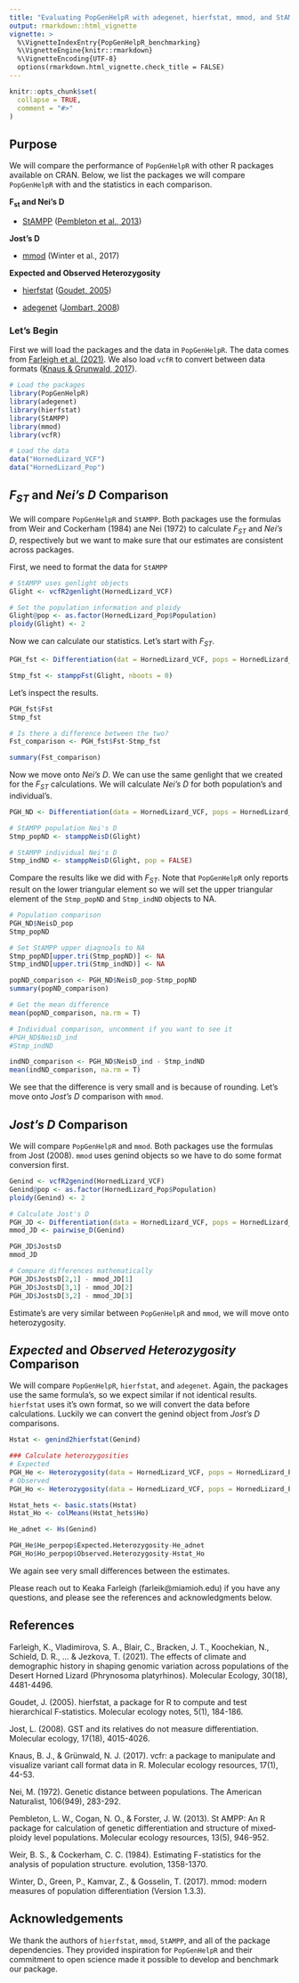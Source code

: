 ```yaml
---
title: "Evaluating PopGenHelpR with adegenet, hierfstat, mmod, and StAMPP"
output: rmarkdown::html_vignette
vignette: >
  %\VignetteIndexEntry{PopGenHelpR_benchmarking}
  %\VignetteEngine{knitr::rmarkdown}
  %\VignetteEncoding{UTF-8}
  options(rmarkdown.html_vignette.check_title = FALSE)
---
```


```r
knitr::opts_chunk$set(
  collapse = TRUE,
  comment = "#>"
)
```

## Purpose

We will compare the performance of `PopGenHelpR` with other R packages available on CRAN. Below, we list the packages we will compare `PopGenHelpR` with and the statistics in each comparison. 

**F~st~ and Nei's D**

- [StAMPP](https://cran.r-project.org/web/packages/StAMPP/index.html) ([Pembleton et al., 2013](https://doi.org/10.1111/1755-0998.12129))

**Jost's D**

- [mmod](https://cran.r-project.org/web/packages/mmod/index.html) (Winter et al., 2017)

**Expected and Observed Heterozygosity**

- [hierfstat](https://cran.r-project.org/web/packages/hierfstat/index.html) ([Goudet, 2005](https://doi.org/10.1111/j.1471-8286.2004.00828.x))

- [adegenet](https://cran.r-project.org/web/packages/adegenet/index.html) ([Jombart, 2008](https://doi.org/10.1093/bioinformatics/btn129))



### Let's Begin

First we will load the packages and the data in `PopGenHelpR`. The data comes from [Farleigh et al. (2021)]( https://doi.org/10.1111/mec.16070). We also load `vcfR` to convert between data formats ([Knaus & Grunwald, 2017](https://doi.org/10.1111/1755-0998.12549)). 

```r
# Load the packages
library(PopGenHelpR)
library(adegenet)
library(hierfstat)
library(StAMPP)
library(mmod)
library(vcfR)

# Load the data 
data("HornedLizard_VCF")
data("HornedLizard_Pop")
```

## *F~ST~* and *Nei's D* Comparison 

We will compare `PopGenHelpR` and `StAMPP`. Both packages use the formulas from Weir and Cockerham (1984) ane Nei (1972) to calculate *F~ST~* and *Nei's D*, respectively but we want to make sure that our estimates are consistent across packages. 

First, we need to format the data for `StAMPP`

```r

# StAMPP uses genlight objects
Glight <- vcfR2genlight(HornedLizard_VCF)

# Set the population information and ploidy
Glight@pop <- as.factor(HornedLizard_Pop$Population)
ploidy(Glight) <- 2
```

Now we can calculate our statistics. Let's start with *F~ST~*. 

```r
PGH_fst <- Differentiation(dat = HornedLizard_VCF, pops = HornedLizard_Pop, statistic = "Fst")

Stmp_fst <- stamppFst(Glight, nboots = 0)
```

Let's inspect the results.

```r
PGH_fst$Fst
Stmp_fst

# Is there a difference between the two?
Fst_comparison <- PGH_fst$Fst-Stmp_fst

summary(Fst_comparison)
```

Now we move onto *Nei's D*. We can use the same genlight that we created for the *F~ST~* calculations. We will calculate *Nei's D* for both population's and individual's.

```r
PGH_ND <- Differentiation(data = HornedLizard_VCF, pops = HornedLizard_Pop, statistic = "NeisD")

# StAMPP population Nei's D
Stmp_popND <- stamppNeisD(Glight)

# StAMPP individual Nei's D
Stmp_indND <- stamppNeisD(Glight, pop = FALSE)
```

Compare the results like we did with *F~ST~*. Note that `PopGenHelpR` only reports result on the lower triangular element so we will set the upper triangular element of the `Stmp_popND` and `Stmp_indND` objects to NA. 

```r
# Population comparison
PGH_ND$NeisD_pop
Stmp_popND

# Set StAMPP upper diagnoals to NA
Stmp_popND[upper.tri(Stmp_popND)] <- NA
Stmp_indND[upper.tri(Stmp_indND)] <- NA

popND_comparison <- PGH_ND$NeisD_pop-Stmp_popND
summary(popND_comparison)

# Get the mean difference
mean(popND_comparison, na.rm = T)

# Individual comparison, uncomment if you want to see it
#PGH_ND$NeisD_ind
#Stmp_indND

indND_comparison <- PGH_ND$NeisD_ind - Stmp_indND
mean(indND_comparison, na.rm = T)
```

We see that the difference is very small and is because of rounding. Let's move onto *Jost's D* comparison with `mmod`. 

## *Jost's D* Comparison 

We will compare `PopGenHelpR` and `mmod`. Both packages use the formulas from Jost (2008). `mmod` uses genind objects so we have to do some format conversion first. 

```r
Genind <- vcfR2genind(HornedLizard_VCF)
Genind@pop <- as.factor(HornedLizard_Pop$Population)
ploidy(Genind) <- 2

# Calculate Jost's D
PGH_JD <- Differentiation(data = HornedLizard_VCF, pops = HornedLizard_Pop, statistic = "JostsD")
mmod_JD <- pairwise_D(Genind)

PGH_JD$JostsD
mmod_JD

# Compare differences mathematically
PGH_JD$JostsD[2,1] - mmod_JD[1]
PGH_JD$JostsD[3,1] - mmod_JD[2]
PGH_JD$JostsD[3,2] - mmod_JD[3]
```

Estimate's are very similar between `PopGenHelpR` and `mmod`, we will move onto heterozygosity.


## *Expected* and *Observed Heterozygosity* Comparison

We will compare `PopGenHelpR`, `hierfstat`, and `adegenet`. Again, the packages use the same formula's, so we expect similar if not identical results. `hierfstat` uses it's own format, so we will convert the data before calculations. Luckily we can convert the genind object from *Jost's D* comparisons. 

```r
Hstat <- genind2hierfstat(Genind)

### Calculate heterozygosities
# Expected
PGH_He <- Heterozygosity(data = HornedLizard_VCF, pops = HornedLizard_Pop, statistic = "He")
# Observed
PGH_Ho <- Heterozygosity(data = HornedLizard_VCF, pops = HornedLizard_Pop, statistic = "Ho")

Hstat_hets <- basic.stats(Hstat)
Hstat_Ho <- colMeans(Hstat_hets$Ho)

He_adnet <- Hs(Genind)

PGH_He$He_perpop$Expected.Heterozygosity-He_adnet
PGH_Ho$Ho_perpop$Observed.Heterozygosity-Hstat_Ho
```


We again see very small differences between the estimates. 


Please reach out to Keaka Farleigh (farleik@miamioh.edu) if you have any questions, and please see the references and acknowledgments below. 


## References

Farleigh, K., Vladimirova, S. A., Blair, C., Bracken, J. T., Koochekian, N., Schield, D. R., ... & Jezkova, T. (2021). The effects of         climate and demographic history in shaping genomic variation across populations of the Desert Horned Lizard (Phrynosoma platyrhinos).       Molecular Ecology, 30(18), 4481-4496.

Goudet, J. (2005). hierfstat, a package for R to compute and test hierarchical F‐statistics. Molecular ecology notes, 5(1), 184-186.

Jost, L. (2008). GST and its relatives do not measure differentiation. Molecular ecology, 17(18), 4015-4026.

Knaus, B. J., & Grünwald, N. J. (2017). vcfr: a package to manipulate and visualize variant call format data in R. Molecular ecology          resources, 17(1), 44-53.

Nei, M. (1972). Genetic distance between populations. The American Naturalist, 106(949), 283-292.

Pembleton, L. W., Cogan, N. O., & Forster, J. W. (2013). St AMPP: An R package for calculation of genetic differentiation and structure of    mixed‐ploidy level populations. Molecular ecology resources, 13(5), 946-952.

Weir, B. S., & Cockerham, C. C. (1984). Estimating F-statistics for the analysis of population structure. evolution, 1358-1370.

Winter, D., Green, P., Kamvar, Z., & Gosselin, T. (2017). mmod: modern measures of population differentiation (Version 1.3.3).

## Acknowledgements

We thank the authors of `hierfstat`, `mmod`, `StAMPP`, and all of the package dependencies. They provided inspiration for `PopGenHelpR` and their commitment to open science made it possible to develop and benchmark our package.
